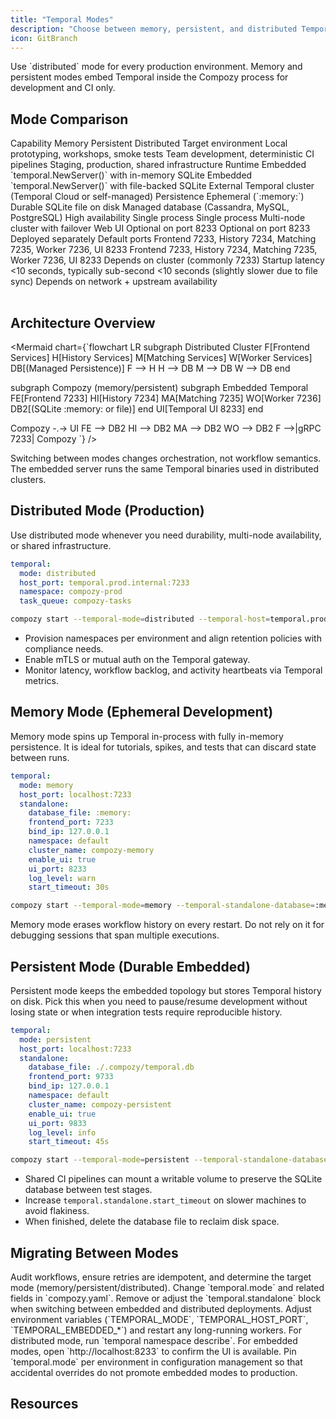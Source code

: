 ```yaml
---
title: "Temporal Modes"
description: "Choose between memory, persistent, and distributed Temporal deployments for Compozy."
icon: GitBranch
---
```


<Callout type="warning">
Use `distributed` mode for every production environment. Memory and persistent modes embed Temporal inside the Compozy process for development and CI only.
</Callout>

## Mode Comparison

<Table>
  <TableHeader>
    <TableRow>
      <TableHead>Capability</TableHead>
      <TableHead>Memory</TableHead>
      <TableHead>Persistent</TableHead>
      <TableHead>Distributed</TableHead>
    </TableRow>
  </TableHeader>
  <TableBody>
    <TableRow>
      <TableCell>Target environment</TableCell>
      <TableCell>Local prototyping, workshops, smoke tests</TableCell>
      <TableCell>Team development, deterministic CI pipelines</TableCell>
      <TableCell>Staging, production, shared infrastructure</TableCell>
    </TableRow>
    <TableRow>
      <TableCell>Runtime</TableCell>
      <TableCell>Embedded `temporal.NewServer()` with in-memory SQLite</TableCell>
      <TableCell>Embedded `temporal.NewServer()` with file-backed SQLite</TableCell>
      <TableCell>External Temporal cluster (Temporal Cloud or self-managed)</TableCell>
    </TableRow>
    <TableRow>
      <TableCell>Persistence</TableCell>
      <TableCell>Ephemeral (`:memory:`)</TableCell>
      <TableCell>Durable SQLite file on disk</TableCell>
      <TableCell>Managed database (Cassandra, MySQL, PostgreSQL)</TableCell>
    </TableRow>
    <TableRow>
      <TableCell>High availability</TableCell>
      <TableCell>Single process</TableCell>
      <TableCell>Single process</TableCell>
      <TableCell>Multi-node cluster with failover</TableCell>
    </TableRow>
    <TableRow>
      <TableCell>Web UI</TableCell>
      <TableCell>Optional on port 8233</TableCell>
      <TableCell>Optional on port 8233</TableCell>
      <TableCell>Deployed separately</TableCell>
    </TableRow>
    <TableRow>
      <TableCell>Default ports</TableCell>
      <TableCell>Frontend 7233, History 7234, Matching 7235, Worker 7236, UI 8233</TableCell>
      <TableCell>Frontend 7233, History 7234, Matching 7235, Worker 7236, UI 8233</TableCell>
      <TableCell>Depends on cluster (commonly 7233)</TableCell>
    </TableRow>
    <TableRow>
      <TableCell>Startup latency</TableCell>
      <TableCell>&lt;10 seconds, typically sub-second</TableCell>
      <TableCell>&lt;10 seconds (slightly slower due to file sync)</TableCell>
      <TableCell>Depends on network + upstream availability</TableCell>
    </TableRow>
  </TableBody>
</Table>

## Architecture Overview

<Mermaid chart={`flowchart LR
  subgraph Distributed Cluster
    F[Frontend Services]
    H[History Services]
    M[Matching Services]
    W[Worker Services]
    DB[(Managed Persistence)]
    F --> H
    H --> DB
    M --> DB
    W --> DB
  end

  subgraph Compozy (memory/persistent)
    subgraph Embedded Temporal
      FE[Frontend 7233]
      HI[History 7234]
      MA[Matching 7235]
      WO[Worker 7236]
      DB2[(SQLite :memory: or file)]
    end
    UI[Temporal UI 8233]
  end

  Compozy -.-> UI
  FE --> DB2
  HI --> DB2
  MA --> DB2
  WO --> DB2
  F -->|gRPC 7233| Compozy
`} />

<Callout type="info">
Switching between modes changes orchestration, not workflow semantics. The embedded server runs the same Temporal binaries used in distributed clusters.
</Callout>

## Distributed Mode (Production)

Use distributed mode whenever you need durability, multi-node availability, or shared infrastructure.

```yaml title="temporal (distributed)"
temporal:
  mode: distributed
  host_port: temporal.prod.internal:7233
  namespace: compozy-prod
  task_queue: compozy-tasks
```

```bash title="CLI override"
compozy start --temporal-mode=distributed --temporal-host=temporal.prod.internal:7233
```

- Provision namespaces per environment and align retention policies with compliance needs.
- Enable mTLS or mutual auth on the Temporal gateway.
- Monitor latency, workflow backlog, and activity heartbeats via Temporal metrics.

## Memory Mode (Ephemeral Development)

Memory mode spins up Temporal in-process with fully in-memory persistence. It is ideal for tutorials, spikes, and tests that can discard state between runs.

```yaml title="temporal (memory)"
temporal:
  mode: memory
  host_port: localhost:7233
  standalone:
    database_file: :memory:
    frontend_port: 7233
    bind_ip: 127.0.0.1
    namespace: default
    cluster_name: compozy-memory
    enable_ui: true
    ui_port: 8233
    log_level: warn
    start_timeout: 30s
```

```bash title="Quick start"
compozy start --temporal-mode=memory --temporal-standalone-database=:memory:
```

<Callout type="warning">
Memory mode erases workflow history on every restart. Do not rely on it for debugging sessions that span multiple executions.
</Callout>

## Persistent Mode (Durable Embedded)

Persistent mode keeps the embedded topology but stores Temporal history on disk. Pick this when you need to pause/resume development without losing state or when integration tests require reproducible history.

```yaml title="temporal (persistent)"
temporal:
  mode: persistent
  host_port: localhost:7233
  standalone:
    database_file: ./.compozy/temporal.db
    frontend_port: 9733
    bind_ip: 127.0.0.1
    namespace: default
    cluster_name: compozy-persistent
    enable_ui: true
    ui_port: 9833
    log_level: info
    start_timeout: 45s
```

```bash title="Durable local run"
compozy start --temporal-mode=persistent --temporal-standalone-database=./.compozy/temporal.db
```

- Shared CI pipelines can mount a writable volume to preserve the SQLite database between test stages.
- Increase `temporal.standalone.start_timeout` on slower machines to avoid flakiness.
- When finished, delete the database file to reclaim disk space.

## Migrating Between Modes

<Steps size="sm">
  <Step title="Plan the migration">
    Audit workflows, ensure retries are idempotent, and determine the target mode (memory/persistent/distributed).
  </Step>
  <Step title="Update configuration">
    Change `temporal.mode` and related fields in `compozy.yaml`. Remove or adjust the `temporal.standalone` block when switching between embedded and distributed deployments.
  </Step>
  <Step title="Rotate secrets & endpoints">
    Adjust environment variables (`TEMPORAL_MODE`, `TEMPORAL_HOST_PORT`, `TEMPORAL_EMBEDDED_*`) and restart any long-running workers.
  </Step>
  <Step title="Verify connectivity">
    For distributed mode, run `temporal namespace describe`. For embedded modes, open `http://localhost:8233` to confirm the UI is available.
  </Step>
</Steps>

<Callout type="success">
Pin `temporal.mode` per environment in configuration management so that accidental overrides do not promote embedded modes to production.
</Callout>

## Resources

<ReferenceCardList cols={2}>
  <ReferenceCard
    title="Temporal Configuration"
    description="Field-by-field description of `temporal` options"
    href="/docs/configuration/temporal"
    icon="Settings"
  />
  <ReferenceCard
    title="Embedded Temporal Architecture"
    description="Understand the four-service layout, lifecycle hooks, and SQLite storage"
    href="/docs/architecture/embedded-temporal"
    icon="Layers"
  />
  <ReferenceCard
    title="Memory Mode Deployment"
    description="Zero-dependency setup with in-process services"
    href="/docs/deployment/memory-mode"
    icon="Rocket"
  />
  <ReferenceCard
    title="Persistent Mode Deployment"
    description="Embedded services with disk-backed durability"
    href="/docs/deployment/persistent-mode"
    icon="Folder"
  />
  <ReferenceCard
    title="Mode Migration Guide"
    description="Transition from legacy standalone configs to memory or persistent"
    href="/docs/guides/mode-migration-guide"
    icon="ArrowRightLeft"
  />
</ReferenceCardList>
